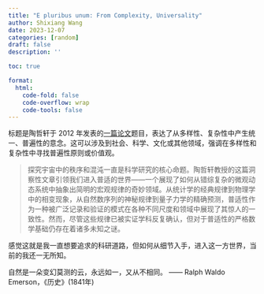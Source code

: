 ```yaml
---
title: "E pluribus unum: From Complexity, Universality" 
author: Shixiang Wang
date: 2023-12-07
categories: [random]
draft: false
description: ''

toc: true

format:
  html:
    code-fold: false
    code-overflow: wrap
    code-tools: false
---
```


标题是陶哲轩于 2012 年发表的[一篇论文](https://direct.mit.edu/daed/article/141/3/23/27037/E-pluribus-unum-From-Complexity-Universality)题目，表达了从多样性、复杂性中产生统一、普遍性的意念。这可以涉及到社会、科学、文化或其他领域，强调在多样性和复杂性中寻找普遍性原则或价值观。

> 探究宇宙中的秩序和混沌一直是科学研究的核心命题。陶哲轩教授的这篇洞察性文章引领我们进入普适的世界——一个展现了如何从错综复杂的微观动态系统中抽象出简明的宏观规律的奇妙领域。从统计学的经典规律到物理学中的相变现象，从自然数序列的神秘规律到量子力学的精确预测，普适性作为一种被广泛记录和验证的模式在各种不同尺度和领域中展现了其惊人的一致性。然而，尽管这些规律已被实证学科反复确认，但对于普适性的严格数学基础仍存在着诸多未知之谜。

感觉这就是我一直想要追求的科研道路，但如何从细节入手，进入这一方世界，当前的我还一无所知。

自然是一朵变幻莫测的云，永远如一，又从不相同。
    —— Ralph Waldo Emerson，《历史》(1841年)
